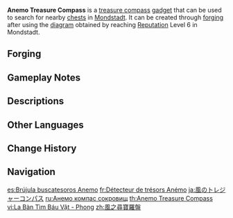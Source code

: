 {{Item Infobox
|id            = 220009
|image         = Item Anemo Treasure Compass.png
|type          = Gadgets
|group         = Treasure Compasses
|invCategory   = Gadgets
|quality       = 4
|effect        = A compass that can be used in [[Mondstadt]] to search for nearby [[chests]]. The cooldown between uses is 30 seconds if a chest is detected and 5 seconds if not.
|description   = A compass that can be used in [[Mondstadt]] to search for nearby [[chests]].<br>The needle of the Treasure Compass doesn't spin according to the world's magnetic field, but rather follows the energy of ley lines to lead the user to treasure.
|recipe        = Reach [[Reputation]] Level 6 in [[Mondstadt]]
|recipeType    = Diagram
|reusable      = Yes
|usage         = Quick Use
|memento       = No
}}
'''Anemo Treasure Compass''' is a [[Treasure Compass|treasure compass]] [[gadget]] that can be used to search for nearby [[chests]] in [[Mondstadt]]. It can be created through [[forging]] after using the [[Diagram: Anemo Treasure Compass|diagram]] obtained by reaching [[Reputation]] Level 6 in Mondstadt.

{{Transclude|Treasure Compass|compass intro|section=1}}

==Forging==
{{Recipe
|type = Forging
|Mora = 50,000
|Crystal Chunk = 50
|Golden Raven Insignia = 10
|Philanemo Mushroom = 30
|time = 30s
|sort = Golden Raven Insignia;Philanemo Mushroom;Crystal Chunk;Mora
}}

==Gameplay Notes==
{{Transclude|Treasure Compass|Gameplay Notes}}

==Descriptions==
{{Description|A handy tool used to locate nearby chests. The needle of the Treasure Compass doesn't spin according to the world's magnetic field, but follows the energy of ley lines to lead the user to treasure. It is rumored that some adventurers are vehemently against the use of such tools, because of strongly held ideals such as "treasure hunting is about the journey, not the destination," and so on...|[[Archive]]}}

==Other Languages==
{{Other Languages
|en      = Anemo Treasure Compass
|zhs     = 风之寻宝罗盘
|zhs_rm  = Fēng zhī Xúnbǎo Luópán
|zht     = 風之尋寶羅盤
|zht_rm  = Fēng zhī Xúnbǎo Luópán
|zh_tl   = Treasure-Seeking Compass of {{Lex|Anemo|zh}}
|ja      = 風のトレジャーコンパス
|ja_rm   = Kaze no Torejaa Konpasu
|ja_tl   = Treasure Compass of {{Lex|Anemo|ja}}
|ko      = 바람의 보물찾기 나침반
|ko_rm   = Baram-ui Bomulchatgi Nachimban
|ko_tl   = Treasure-Hunt Compass of {{Lex|Anemo|ko}}
|es      = Brújula buscatesoros Anemo
|es_tl   = Anemo Treasure Hunting Compass
|fr      = Détecteur de trésors Anémo
|fr_tl   = Anemo Treasure Detector
|ru      = Анемо компас сокровищ
|ru_tl   = Anemo Treasure Compass
|th      = Anemo Treasure Compass
|vi      = La Bàn Tìm Báu Vật - Phong
|vi_tl   = Treasure-Seeking Compass - {{Lex|Anemo|vi}}
|de      = Anemo-Schatzkompass
|de_tl   = Anemo Treasure Compass
|id      = Anemo Treasure Compass
|pt      = Bússola de Tesouros Anemo
|pt_tl   = Anemo Treasure Compass
|tr      = Rüzgar Hazinesi Pusulası
|tr_tl   = {{Lex|Anemo|tr}} Treasure Compass
|it      = Bussola di Anemo
|it_tl   = Anemo Compass
}}

==Change History==
{{Change History|1.1}}

==Navigation==
{{Gadget Navbox}}

[[es:Brújula buscatesoros Anemo]]
[[fr:Détecteur de trésors Anémo]]
[[ja:風のトレジャーコンパス]]
[[ru:Анемо компас сокровищ]]
[[th:Anemo Treasure Compass]]
[[vi:La Bàn Tìm Báu Vật - Phong]]
[[zh:風之尋寶羅盤]]